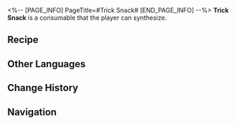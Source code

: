 <%-- [PAGE_INFO]
PageTitle=#Trick Snack#
[END_PAGE_INFO] --%>
{{Consumable Infobox
|id          = 400006
|image       = Item Trick Snack.png
|type        = Restorative Consumables
|rarity      = 1
|effect      = Upon use, immediately recovers 2 Technique Points for the team.
|description = A packet of cooked seeds made by utilizing the Vortex Theory.<br />Eat a handful of them, and they'll launch themselves to the roof of your mouth like popping candy.<br />Downside is, they'll stay there. It's recommended that you eat them while lying on your stomach.
|effectType  = 
|effectType2 = 
|effectType3 = 
|recipe      = {{cx|Source missing}}
|source1     = [[Omni-Synthesizer]]
|source2     = [[Vending Machine]]
|source3     = 
}}
{{Description|''"People start all sorts of shenanigans when they're fed."''}}
'''Trick Snack''' is a consumable that the player can synthesize.

==Recipe==
{{Recipe
|type           = Synthesis
|group          = Consumable
|Gaseous Liquid = 1
|Seed           = 1
|sort           = Gaseous Liquid;Seed
}}

==Other Languages==
{{Other Languages
|en   = Trick Snack
|zhs  = 奇巧零食
|zht  = 奇巧零食
|ja   = 奇妙なお菓子
|ko   = 특이한 간식
|es   = Aperitivo con truco
|fr   = Snack surprise
|ru   = Хитрая закуска
|th   = Trick Snack
|vi   = Món Ăn Tinh Xảo
|de   = Trick-Snack
|id   = Trick Snack
|pt   = Lanche Surpresa
}}

==Change History==
{{Change History|1.0}}

==Navigation==
{{Consumable Navbox}}